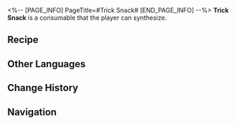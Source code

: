 <%-- [PAGE_INFO]
PageTitle=#Trick Snack#
[END_PAGE_INFO] --%>
{{Consumable Infobox
|id          = 400006
|image       = Item Trick Snack.png
|type        = Restorative Consumables
|rarity      = 1
|effect      = Upon use, immediately recovers 2 Technique Points for the team.
|description = A packet of cooked seeds made by utilizing the Vortex Theory.<br />Eat a handful of them, and they'll launch themselves to the roof of your mouth like popping candy.<br />Downside is, they'll stay there. It's recommended that you eat them while lying on your stomach.
|effectType  = 
|effectType2 = 
|effectType3 = 
|recipe      = {{cx|Source missing}}
|source1     = [[Omni-Synthesizer]]
|source2     = [[Vending Machine]]
|source3     = 
}}
{{Description|''"People start all sorts of shenanigans when they're fed."''}}
'''Trick Snack''' is a consumable that the player can synthesize.

==Recipe==
{{Recipe
|type           = Synthesis
|group          = Consumable
|Gaseous Liquid = 1
|Seed           = 1
|sort           = Gaseous Liquid;Seed
}}

==Other Languages==
{{Other Languages
|en   = Trick Snack
|zhs  = 奇巧零食
|zht  = 奇巧零食
|ja   = 奇妙なお菓子
|ko   = 특이한 간식
|es   = Aperitivo con truco
|fr   = Snack surprise
|ru   = Хитрая закуска
|th   = Trick Snack
|vi   = Món Ăn Tinh Xảo
|de   = Trick-Snack
|id   = Trick Snack
|pt   = Lanche Surpresa
}}

==Change History==
{{Change History|1.0}}

==Navigation==
{{Consumable Navbox}}